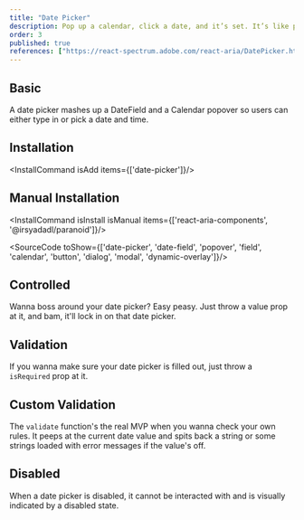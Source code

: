 ```yaml
---
title: "Date Picker"
description: Pop up a calendar, click a date, and it’s set. It’s like pointing at a day on the wall calendar, but digital and without the thumbtacks..
order: 3
published: true
references: ["https://react-spectrum.adobe.com/react-aria/DatePicker.html#props"]
---
```


## Basic

A date picker mashes up a DateField and a Calendar popover so users can either type in or pick a date and time.
<How minW72 toUse="date-and-time/date-picker-demo" />

## Installation
<InstallCommand isAdd items={['date-picker']}/>

## Manual Installation

<InstallCommand isInstall isManual items={['react-aria-components', '@irsyadadl/paranoid']}/>

<SourceCode toShow={['date-picker', 'date-field', 'popover', 'field', 'calendar', 'button', 'dialog', 'modal', 'dynamic-overlay']}/>

## Controlled
Wanna boss around your date picker? Easy peasy. Just throw a value prop at it, and bam, it'll lock in on that date picker.
<How minW72 toUse="date-and-time/date-picker-controlled-demo" />

## Validation
If you wanna make sure your date picker is filled out, just throw a `isRequired` prop at it.
<How minW72 toUse="date-and-time/date-picker-required-demo" />

## Custom Validation
The `validate` function's the real MVP when you wanna check your own rules. It peeps at the current date value and spits back a string or some strings loaded with error messages if the value's off.
<How minW72 toUse="date-and-time/date-picker-custom-validation-demo" />

## Disabled
When a date picker is disabled, it cannot be interacted with and is visually indicated by a disabled state.
<How minW72 toUse="date-and-time/date-picker-disabled-demo" />
